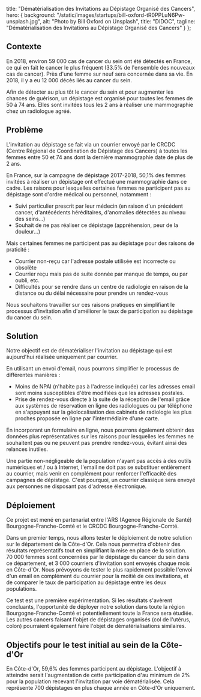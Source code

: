 
  title: "Dématérialisation des Invitations au Dépistage Organisé des Cancers",
  hero: {
    background: "/static/images/startups/bill-oxford-tR0PPLuN6Pw-unsplash.jpg",
    alt: "Photo by Bill Oxford on Unsplash",
    title: "DIDOC",
    tagline: "Dématérialisation des Invitations au Dépistage Organisé des Cancers"
  }
};

<LayoutArticle meta={meta} startup="didoc">

## Contexte

En 2018, environ 59 000 cas de cancer du sein ont été détectés en France, ce qui en fait le cancer le plus fréquent (33.5% de l'ensemble des nouveaux cas de cancer). Près d'une femme sur neuf sera concernée dans sa vie. En 2018, il y a eu 12 000 décès liés au cancer du sein.

Afin de détecter au plus tôt le cancer du sein et pour augmenter les chances de guérison, un dépistage est organisé pour toutes les femmes de 50 à 74 ans. Elles sont invitées tous les 2 ans à réaliser une mammographie chez un radiologue agréé.

## Problème

L'invitation au dépistage se fait via un courrier envoyé par le CRCDC (Centre Régional de Coordination de Dépistage des Cancers) à toutes les femmes entre 50 et 74 ans dont la dernière mammographie date de plus de 2 ans.

En France, sur la campagne de dépistage 2017-2018, 50,1% des femmes invitées à réaliser un dépistage ont effectué une mammographie dans ce cadre. Les raisons pour lesquelles certaines femmes ne participent pas au dépistage sont d'ordre médical ou personnel, notamment :
- Suivi particulier prescrit par leur médecin (en raison d'un précédent cancer, d'antécédents héréditaires, d'anomalies détectées au niveau des seins...)
- Souhait de ne pas réaliser ce dépistage (appréhension, peur de la douleur...)

Mais certaines femmes ne participent pas au dépistage pour des raisons de praticité :
- Courrier non-reçu car l'adresse postale utilisée est incorrecte ou obsolète
- Courrier reçu mais pas de suite donnée par manque de temps, ou par oubli, etc.
- Difficultés pour se rendre dans un centre de radiologie en raison de la distance ou du délai nécessaire pour prendre un rendez-vous

Nous souhaitons travailler sur ces raisons pratiques en simplifiant le processus d'invitation afin d'améliorer le taux de participation au dépistage du cancer du sein.

## Solution

Notre objectif est de dématérialiser l'invitation au dépistage qui est aujourd'hui réalisée uniquement par courrier.

En utilisant un envoi d'email, nous pourrons simplifier le processus de différentes manières :
- Moins de NPAI (n'habite pas à l'adresse indiquée) car les adresses email sont moins susceptibles d'être modifiées que les adresses postales.
- Prise de rendez-vous directe à la suite de la réception de l'email grâce aux systèmes de réservation en ligne des radiologues ou par téléphone en s'appuyant sur la géolocalisation des cabinets de radiologie les plus proches proposée en ligne par l'intermédiaire d'une carte.

En incorporant un formulaire en ligne, nous pourrons également obtenir des données plus représentatives sur les raisons pour lesquelles les femmes ne souhaitent pas ou ne peuvent pas prendre rendez-vous, évitant ainsi des relances inutiles.

Une partie non-négligeable de la population n'ayant pas accès à des outils numériques et / ou à Internet, l'email ne doit pas se substituer entièrement au courrier, mais venir en complément pour renforcer l'efficacité des campagnes de dépistage. C'est pourquoi, un courrier classique sera envoyé aux personnes ne disposant pas d'adresse électronique.

## Déploiement

Ce projet est mené en partenariat entre l'ARS (Agence Régionale de Santé) Bourgogne-Franche-Comté et le CRCDC Bourgogne-Franche-Comté.

Dans un premier temps, nous allons tester le déploiement de notre solution sur le département de la Côte-d'Or. Cela nous permettra d'obtenir des résultats représentatifs tout en simplifiant la mise en place de la solution. 70 000 femmes sont concernées par le dépistage du cancer du sein dans ce département, et 3 000 courriers d'invitation sont envoyés chaque mois en Côte-d'Or. Nous prévoyons de tester le plus rapidement possible l'envoi d'un email en complément du courrier pour la moitié de ces invitations, et de comparer le taux de participation au dépistage entre les deux populations.

Ce test est une première expérimentation. Si les résultats s'avèrent concluants, l'opportunité de déployer notre solution dans toute la région Bourgogne-Franche-Comté et potentiellement toute la France sera étudiée. Les autres cancers faisant l'objet de dépistages organisés (col de l'utérus, colon) pourraient également faire l'objet de dématérialisations similaires.

## Objectifs pour le test initial au sein de la Côte-d'Or

En Côte-d'Or, 59,6% des femmes participent au dépistage. L'objectif à atteindre serait l'augmentation de cette participation d'au minimum de 2% pour la population recevant l'invitation par voie dématérialisée. Cela représente 700 dépistages en plus chaque année en Côte-d'Or uniquement.


</LayoutArticle>
